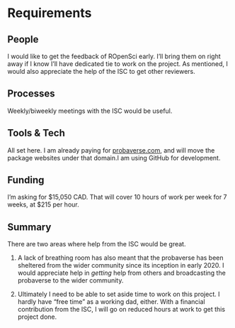 # Requirements
<!-- 
An idea of what is required to make the project actually happen
-->

## People
<!--
Who needs to be involved, what's the proposed structure, what will it take to get their involvement?
-->

I would like to get the feedback of ROpenSci early. I'll bring them on right away if I know I'll have dedicated tie to work on the project. As mentioned, I would also appreciate the help of the ISC to get other reviewers.

## Processes
<!-- 
What processes need to be put in place e.g. codes of conduct, regular ISC meetings, handover to the community at large?
-->

Weekly/biweekly meetings with the ISC would be useful. 

## Tools & Tech
<!--
What is going to be needed to deliver this project? 

Will cloud computing be used - if yes are there are necessary components that will be deciding factors between providers?

Are there tools or tech that don't exist that will be produced to facilitate the project?
-->

All set here. I am already paying for [probaverse.com](https://probaverse.com), and will move the package websites under that domain.I am using GitHub for development.

## Funding
<!-- 
[TO DO] THE GUIDANCE IS PRETTY UNCLEAR, ESP IN LIGHT OF GABOR'S PROPOSAL VS AWARD SIZE

-->

I'm asking for \$15,050 CAD. That will cover 10 hours of work per week for 7 weeks, at \$215 per hour.


## Summary
<!--
A summary of the requirements that contextualises the costs
-->

There are two areas where help from the ISC would be great.

1. A lack of breathing room has also meant that the probaverse has been sheltered from the wider community since its inception in early 2020. I would appreciate help in _getting_ help from others and broadcasting the probaverse to the wider community.

2. Ultimately I need to be able to set aside time to work on this project. I hardly have "free time" as a working dad, either. With a financial contribution from the ISC, I will go on reduced hours at work to get this project done.
